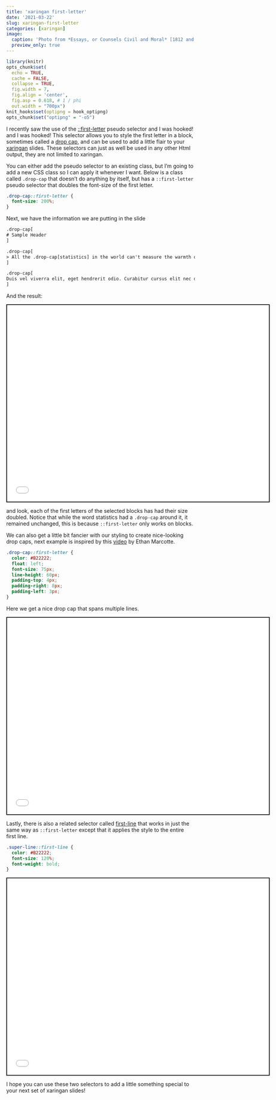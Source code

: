 ```yaml
---
title: 'xaringan first-letter'
date: '2021-03-22'
slug: xaringan-first-letter
categories: [xaringan]
image:
  caption: 'Photo from *Essays, or Counsels Civil and Moral* [1812 and 1825] by Francis Bacon, George Bell, and Sons, London, 1881'
  preview_only: true
---
```


```r
library(knitr)
opts_chunk$set(
  echo = TRUE,
  cache = FALSE,
  collapse = TRUE,
  fig.width = 7, 
  fig.align = 'center',
  fig.asp = 0.618, # 1 / phi
  out.width = "700px")
knit_hooks$set(optipng = hook_optipng)
opts_chunk$set("optipng" = "-o5")
```

I recently saw the use of the  [::first-letter](https://css-tricks.com/almanac/selectors/f/first-letter/) pseudo selector and I was hooked! and I was hooked! This selector allows you to style the first letter in a block, sometimes called a [drop cap](https://en.wikipedia.org/wiki/Initial), and can be used to add a little flair to your [xaringan](https://github.com/yihui/xaringan) slides. These selectors can just as well be used in any other Html output, they are not limited to xaringan.

You can either add the pseudo selector to an existing class, but I'm going to add a new CSS class so I can apply it whenever I want. Below is a class called `.drop-cap` that doesn't do anything by itself, but has a `::first-letter` pseudo selector that doubles the font-size of the first letter.

```css
.drop-cap::first-letter {
  font-size: 200%;
}
```

Next, we have the information we are putting in the slide

```html
.drop-cap[
# Sample Header
]

.drop-cap[
> All the .drop-cap[statistics] in the world can't measure the warmth of a smile.
]

.drop-cap[
Duis vel viverra elit, eget hendrerit odio. Curabitur cursus elit nec diam vulputate, nec sollicitudin nunc ornare. Ut mi lectus, aliquet non ligula sed, lobortis vehicula erat. Morbi porttitor orci ut semper dapibus. Donec sodales tellus varius tortor varius, ornare commodo augue maximus. Vestibulum quis bibendum mi, sit amet lobortis leo. Morbi vulputate orci arcu, ac lobortis sapien gravida eget. Nulla non interdum orci, nec congue ligula.
]
```

And the result:

<div class="iframe-container iframe-slides"><iframe src="first-letter.html" width="700px" height="525px" style="border:2px solid currentColor;" data-external=1></iframe></div>

and look, each of the first letters of the selected blocks has had their size doubled. Notice that while the word statistics had a `.drop-cap` around it, it remained unchanged, this is because `::first-letter` only works on blocks.

We can also get a little bit fancier with our styling to create nice-looking drop caps, next example is inspired by this [video](https://thegymnasium.com/take5/creating-beautiful-and-accessible-drop-caps) by Ethan Marcotte.

```css
.drop-cap::first-letter {
  color: #B22222;
  float: left;
  font-size: 75px;
  line-height: 60px;
  padding-top: 4px;
  padding-right: 8px;
  padding-left: 3px;
}
```

Here we get a nice drop cap that spans multiple lines.

<div class="iframe-container iframe-slides"><iframe src="fancy-first-letter.html" width="700px" height="525px" style="border:2px solid currentColor;" data-external=1></iframe></div>

Lastly, there is also a related selector called [first-line](https://www.w3schools.com/cssref/sel_firstline.asp) that works in just the same way as `::first-letter` except that it applies the style to the entire first line.

```css
.super-line::first-line {
  color: #B22222;
  font-size: 120%;
  font-weight: bold;
}
```

<div class="iframe-container iframe-slides"><iframe src="first-line.html" width="700px" height="525px" style="border:2px solid currentColor;" data-external=1></iframe></div>

I hope you can use these two selectors to add a little something special to your next set of xaringan slides!

